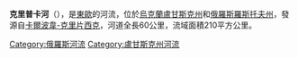 '''克里普卡河'''（{{lang-ru|Крепкая}}），是[[東歐|東歐]]的河流，位於[[烏克蘭|烏克蘭]][[盧甘斯克州|盧甘斯克州]]和[[俄羅斯|俄羅斯]][[羅斯托夫州|羅斯托夫州]]，發源自[[卡爾波韋-克里片西克|卡爾波韋-克里片西克]]，河道全長60公里，流域面積210平方公里。

{{DEFAULTSORT:Кріпка (річка)}}
[[Category:俄羅斯河流|Category:俄羅斯河流]]
[[Category:盧甘斯克州河流|Category:盧甘斯克州河流]]


{{Ukraine-river-stub}}
{{Russia-geo-stub}}